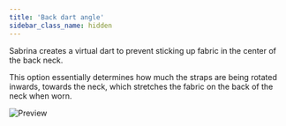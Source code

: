 ```yaml
---
title: 'Back dart angle'
sidebar_class_name: hidden
---
```


Sabrina creates a virtual dart to prevent sticking up fabric in the center of the back neck.

This option essentially determines how much the straps are being rotated inwards,
towards the neck, which stretches the fabric on the back of the neck when worn.

![Preview](../backdartangle.svg)
